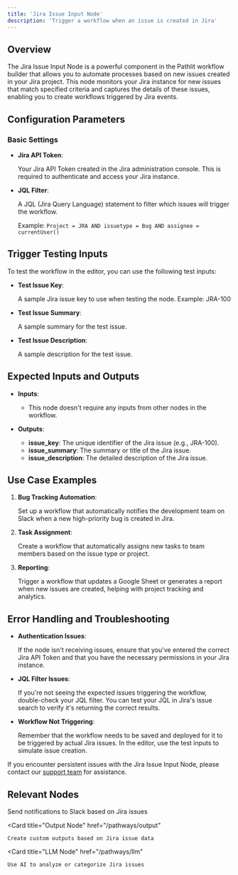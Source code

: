 ```yaml
---
title: 'Jira Issue Input Node'
description: 'Trigger a workflow when an issue is created in Jira'
---
```


## Overview
The Jira Issue Input Node is a powerful component in the Pathlit workflow builder that allows you to automate processes based on new issues created in your Jira project. This node monitors your Jira instance for new issues that match specified criteria and captures the details of these issues, enabling you to create workflows triggered by Jira events.

## Configuration Parameters

### Basic Settings
* **Jira API Token**: 
    
    Your Jira API Token created in the Jira administration console. This is required to authenticate and access your Jira instance.

* **JQL Filter**: 
    
    A JQL (Jira Query Language) statement to filter which issues will trigger the workflow. 
    
    Example: `Project = JRA AND issuetype = Bug AND assignee = currentUser()`

    

## Trigger Testing Inputs

To test the workflow in the editor, you can use the following test inputs:

* **Test Issue Key**: 
    
    A sample Jira issue key to use when testing the node. 
    Example: JRA-100

* **Test Issue Summary**: 
    
    A sample summary for the test issue.

* **Test Issue Description**: 
    
    A sample description for the test issue.

## Expected Inputs and Outputs
- **Inputs**:
  - This node doesn't require any inputs from other nodes in the workflow.

- **Outputs**:
  - **issue_key**: The unique identifier of the Jira issue (e.g., JRA-100).
  - **issue_summary**: The summary or title of the Jira issue.
  - **issue_description**: The detailed description of the Jira issue.

## Use Case Examples

1. **Bug Tracking Automation**: 
    
    Set up a workflow that automatically notifies the development team on Slack when a new high-priority bug is created in Jira.

2. **Task Assignment**: 
    
    Create a workflow that automatically assigns new tasks to team members based on the issue type or project.

3. **Reporting**: 
    
    Trigger a workflow that updates a Google Sheet or generates a report when new issues are created, helping with project tracking and analytics.

## Error Handling and Troubleshooting

- **Authentication Issues**: 
    
    If the node isn't receiving issues, ensure that you've entered the correct Jira API Token and that you have the necessary permissions in your Jira instance.

- **JQL Filter Issues**: 
    
    If you're not seeing the expected issues triggering the workflow, double-check your JQL filter. You can test your JQL in Jira's issue search to verify it's returning the correct results.

- **Workflow Not Triggering**: 
    
    Remember that the workflow needs to be saved and deployed for it to be triggered by actual Jira issues. In the editor, use the test inputs to simulate issue creation.

If you encounter persistent issues with the Jira Issue Input Node, please contact our [support team](mailto:dev@pathlit.ai) for assistance.

## Relevant Nodes
<CardGroup>
  <Card
    title="Slack Message Send Node"
    href="/pathways/slack-message-send"
  >
    Send notifications to Slack based on Jira issues
  </Card>

  <Card
    title="Output Node"
    href="/pathways/output"
  >
    Create custom outputs based on Jira issue data
  </Card>

  <Card
    title="LLM Node"
    href="/pathways/llm"
  >
    Use AI to analyze or categorize Jira issues
  </Card>
</CardGroup>